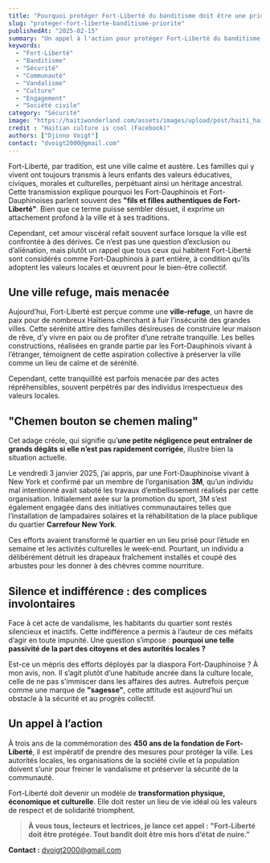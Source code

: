 ```yaml
---
title: "Pourquoi protéger Fort-Liberté du banditisme doit être une priorité pour tous les Fort-Dauphinois et Fort-Dauphinoises ?"
slug: "proteger-fort-liberte-banditisme-priorite"
publishedAt: "2025-02-15"
summary: "Un appel à l'action pour protéger Fort-Liberté du banditisme, soulignant l'importance de l'engagement communautaire et de la préservation des valeurs locales."
keywords:
  - "Fort-Liberté"
  - "Banditisme"
  - "Sécurité"
  - "Communauté"
  - "Vandalisme"
  - "Culture"
  - "Engagement"
  - "Société civile"
category: "Sécurité"
image: "https://haitiwonderland.com/assets/images/upload/post/haiti_haiti--fort-liberte_1706973352_0.jpg"
credit : "Haitian culture is cool (Facebook)"
authors: ["Djinno Voigt"]
contact: "dvoigt2000@gmail.com"
---
```


Fort-Liberté, par tradition, est une ville calme et austère. Les familles qui y vivent ont toujours transmis à leurs enfants des valeurs éducatives, civiques, morales et culturelles, perpétuant ainsi un héritage ancestral. Cette transmission explique pourquoi les Fort-Dauphinois et Fort-Dauphinoises parlent souvent des **"fils et filles authentiques de Fort-Liberté"**. Bien que ce terme puisse sembler désuet, il exprime un attachement profond à la ville et à ses traditions.

Cependant, cet amour viscéral refait souvent surface lorsque la ville est confrontée à des dérives. Ce n’est pas une question d’exclusion ou d’aliénation, mais plutôt un rappel que tous ceux qui habitent Fort-Liberté sont considérés comme Fort-Dauphinois à part entière, à condition qu’ils adoptent les valeurs locales et œuvrent pour le bien-être collectif.

## Une ville refuge, mais menacée

Aujourd’hui, Fort-Liberté est perçue comme une **ville-refuge**, un havre de paix pour de nombreux Haïtiens cherchant à fuir l’insécurité des grandes villes. Cette sérénité attire des familles désireuses de construire leur maison de rêve, d’y vivre en paix ou de profiter d’une retraite tranquille. Les belles constructions, réalisées en grande partie par les Fort-Dauphinois vivant à l’étranger, témoignent de cette aspiration collective à préserver la ville comme un lieu de calme et de sérénité.

Cependant, cette tranquillité est parfois menacée par des actes répréhensibles, souvent perpétrés par des individus irrespectueux des valeurs locales.

## "Chemen bouton se chemen maling"

Cet adage créole, qui signifie qu’**une petite négligence peut entraîner de grands dégâts si elle n’est pas rapidement corrigée**, illustre bien la situation actuelle.

Le vendredi 3 janvier 2025, j’ai appris, par une Fort-Dauphinoise vivant à New York et confirmé par un membre de l’organisation **3M**, qu’un individu mal intentionné avait saboté les travaux d’embellissement réalisés par cette organisation. Initialement axée sur la promotion du sport, 3M s’est également engagée dans des initiatives communautaires telles que l’installation de lampadaires solaires et la réhabilitation de la place publique du quartier **Carrefour New York**.

Ces efforts avaient transformé le quartier en un lieu prisé pour l’étude en semaine et les activités culturelles le week-end. Pourtant, un individu a délibérément détruit les drapeaux fraîchement installés et coupé des arbustes pour les donner à des chèvres comme nourriture.

## Silence et indifférence : des complices involontaires

Face à cet acte de vandalisme, les habitants du quartier sont restés silencieux et inactifs. Cette indifférence a permis à l’auteur de ces méfaits d’agir en toute impunité. Une question s’impose : **pourquoi une telle passivité de la part des citoyens et des autorités locales ?**

Est-ce un mépris des efforts déployés par la diaspora Fort-Dauphinoise ? À mon avis, non. Il s’agit plutôt d’une habitude ancrée dans la culture locale, celle de ne pas s’immiscer dans les affaires des autres. Autrefois perçue comme une marque de **"sagesse"**, cette attitude est aujourd’hui un obstacle à la sécurité et au progrès collectif.

## Un appel à l’action

À trois ans de la commémoration des **450 ans de la fondation de Fort-Liberté**, il est impératif de prendre des mesures pour protéger la ville. Les autorités locales, les organisations de la société civile et la population doivent s’unir pour freiner le vandalisme et préserver la sécurité de la communauté.

Fort-Liberté doit devenir un modèle de **transformation physique, économique et culturelle**. Elle doit rester un lieu de vie idéal où les valeurs de respect et de solidarité triomphent.

> **À vous tous, lecteurs et lectrices, je lance cet appel :**
> **"Fort-Liberté doit être protégée. Tout bandit doit être mis hors d’état de nuire."**

**Contact :** [dvoigt2000@gmail.com](mailto:dvoigt2000@gmail.com)
